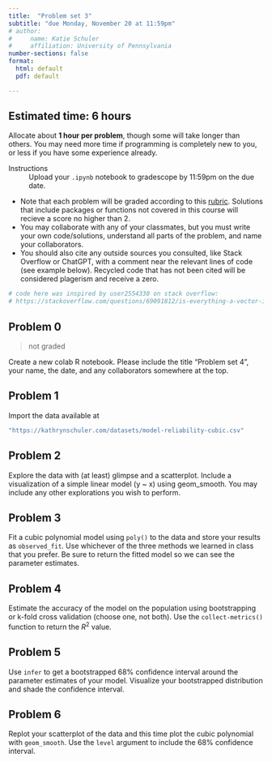 ```yaml
---
title:  "Problem set 3"
subtitle: "due Monday, November 20 at 11:59pm"
# author: 
#     name: Katie Schuler
#     affiliation: University of Pennsylvania
number-sections: false
format: 
  html: default
  pdf: default

---
```



::: {.callout-tip}
## Estimated time: 6 hours

Allocate about **1 hour per problem**, though some will take longer than others. You may need more time if programming is completely new to you, or less if you have some experience already.
:::

Instructions
: Upload your `.ipynb` notebook to gradescope by 11:59pm on the due date. 

- Note that each problem will be graded according to this [rubric](/rubric.qmd). Solutions that include packages or functions not covered in this course will recieve a score no higher than 2.
- You may collaborate with any of your classmates, but you must write your own code/solutions, understand all parts of the problem, and name your collaborators. 
- You should also cite any outside sources you consulted, like Stack Overflow or ChatGPT, with a comment near the relevant lines of code (see example below). Recycled code that has not been cited will be considered plagerism and receive a zero. 

```r
# code here was inspired by user2554330 on stack overflow: 
# https://stackoverflow.com/questions/69091812/is-everything-a-vector-in-r
```

## Problem 0

> not graded

Create a new colab R notebook. Please include the title "Problem set 4", your name, the date, and any collaborators somewhere at the top. 

## Problem 1

Import the data available at 

```r
"https://kathrynschuler.com/datasets/model-reliability-cubic.csv"
```

## Problem 2

Explore the data with (at least) glimpse and a scatterplot. Include a visualization of a simple linear model (y ~ x) using geom_smooth. You may include any other explorations you wish to perform.

## Problem 3

Fit a cubic polynomial model using `poly()` to the data and store your results as `observed_fit`. Use whichever of the three methods we learned in class that you prefer. Be sure to return the fitted model so we can see the parameter estimates. 

## Problem 4

Estimate the accuracy of the model on the population using bootstrapping or k-fold cross validation (choose one, not both). Use the `collect-metrics()` function to return the $R^2$ value. 

## Problem 5

Use `infer` to get a bootstrapped 68% confidence interval around the parameter estimates of your model. Visualize your bootstrapped distribution and shade the confidence interval. 

## Problem 6 

Replot your scatterplot of the data and this time plot the cubic polynomial with `geom_smooth`. Use the `level` argument to include the 68% confidence interval. 

